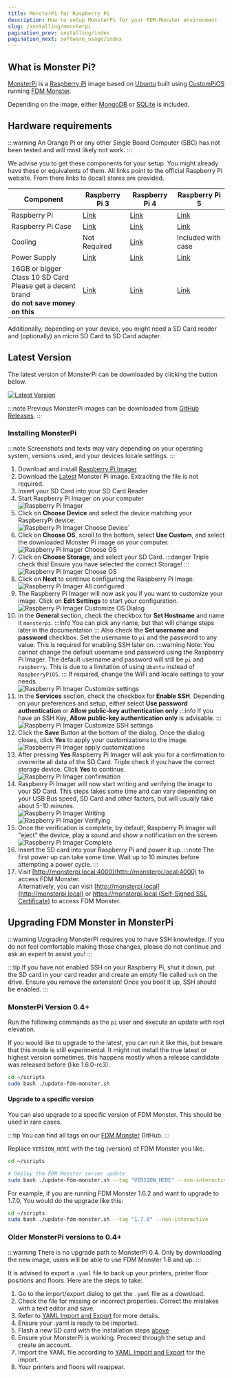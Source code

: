 ```yaml
---
title: MonsterPi for Raspberry Pi
description: How to setup MonsterPi for your FDM-Monster environment
slug: /installing/monsterpi
pagination_prev: installing/index
pagination_next: software_usage/index
---
```


## What is Monster Pi?

[MonsterPi](https://github.com/fdm-monster/MonsterPi) is a [Raspberry Pi](https://www.raspberrypi.org/) image based on [Ubuntu](https://ubuntu.com/download/raspberry-pi) built using [CustomPiOS](https://github.com/guysoft/CustomPiOS) running [FDM Monster](https://fdm-monster.net/).

Depending on the image, either [MongoDB](https://www.mongodb.com/) or [SQLite](https://www.sqlite.org/) is included.

## Hardware requirements

:::warning
An Orange Pi or any other Single Board Computer (SBC) has not been tested and will most likely not work.
:::

We advise you to get these components for your setup. You might already have these or equivalents of them. All links point to the official Raspberry Pi website. From there links to (local) stores are provided.

| Component | Raspberry Pi 3 | Raspberry Pi 4 | Raspberry Pi 5 |
|---|---|---|---|
| Raspberry Pi | [Link](https://www.raspberrypi.com/products/raspberry-pi-3-model-b/) | [Link](https://www.raspberrypi.com/products/raspberry-pi-4-model-b/) | [Link](https://www.raspberrypi.com/products/raspberry-pi-5/) |
| Raspberry Pi Case | [Link](https://www.raspberrypi.com/products/raspberry-pi-3-case/) | [Link](https://www.raspberrypi.com/products/raspberry-pi-4-case/) | [Link](https://www.raspberrypi.com/products/raspberry-pi-5-case/) |
| Cooling | Not Required | [Link](https://www.raspberrypi.com/products/raspberry-pi-4-case-fan/) | Included with case |
| Power Supply | [Link](https://www.raspberrypi.com/products/micro-usb-power-supply/) | [Link](https://www.raspberrypi.com/products/type-c-power-supply/) | [Link](https://www.raspberrypi.com/products/27w-power-supply/) |
| 16GB or bigger Class 10 SD Card<br />Please get a decent brand<br />**do not save money on this**| [Link](https://www.raspberrypi.com/products/sd-cards/) |[Link](https://www.raspberrypi.com/products/sd-cards/)|[Link](https://www.raspberrypi.com/products/sd-cards/)|

Additionally, depending on your device, you might need a SD Card reader and (optionally) an micro SD Card to SD Card adapter.

## Latest Version

The latest version of MonsterPi can be downloaded by clicking the button below.

[![Latest Version](https://img.shields.io/github/v/release/fdm-monster/monsterpi.svg?color=1eb6c3&label=stable)](https://github.com/fdm-monster/monsterpi/releases/latest)

:::note
Previous MonsterPi images can be downloaded from [GitHub Releases](https://github.com/fdm-monster/MonsterPi/releases).
:::

### Installing MonsterPi

:::note
Screenshots and texts may vary depending on your operating system, versions used, and your devices locale settings.
:::

1. Download and install [Raspberry Pi Imager](https://www.raspberrypi.com/software/)
1. Download the [Latest](https://github.com/fdm-monster/monsterpi/releases/latest) Monster Pi image. Extracting the file is not required.
1. Insert your SD Card into your SD Card Reader
1. Start Raspberry Pi Imager on your computer<br />
   ![Raspberry Pi Imager](./images/rpi-imager-home.png)
1. Click on **Choose Device** and select the device matching your RaspberryPi device:<br />
   ![Raspberry Pi Imager Choose Device](./images/rpi-imager-select-device.png)`
1. Click on **Choose OS**, scroll to the bottom, select **Use Custom**, and select the downloaded Monster Pi image on your computer.<br />
   ![Raspberry Pi Imager Choose OS](./images/rpi-imager-custom-os.png)
1. Click on **Choose Storage**, and select your SD Card.
   :::danger Triple check this!
   Ensure you have selected the correct Storage!
   :::
   ![Raspberry Pi Imager Choose OS](./images/rpi-imager-sd-card.png)
1. Click on **Next** to continue configuring the Raspberry Pi Image.<br />
   ![Raspberry Pi Imager All configured](./images/rpi-imager-next.png)
1. The Raspberry Pi Imager will now ask you if you want to customize your image. Click on **Edit Settings** to start your configuration.<br />
   ![Raspberry Pi Imager Customize OS Dialog](./images/rpi-imager-edit-settings.png)
1. In the **General** section, check the checkbox for **Set Hostname** and name it `monsterpi`.
   :::info
   You can pick any name, but that will change steps later in the documentation
   :::
   Also check the **Set username and password** checkbox. Set the username to `pi` and the password to any value. This is required for enabling SSH later on.
   :::warning
   Note: You cannot change the default username and password using the Raspberry Pi Imager. The default username and password will still be `pi` and `raspberry`. This is due to a limitation of using `Ubuntu` instead of `RaspberryPiOS`.
   :::
   If required, change the WiFi and locale settings to your needs.<br />
   ![Raspberry Pi Imager Customize settings](./images/rpi-imager-settings-hostname-password.png)
1. In the **Services** section, check the checkbox for **Enable SSH**. Depending on your preferences and setup, either select **Use password authentication** or **Allow public-key authentication only**
   :::info
   If you have an SSH Key, **Allow public-key authentication only** is advisable.
   :::
   ![Raspberry Pi Imager Customize SSH settings](./images/rpi-imager-settings-ssh.png)
1. Click the **Save** Button at the bottom of the dialog. Once the dialog closes, click **Yes** to apply your customizations to the image.<br />
   ![Raspberry Pi Imager apply customizations](./images/rpi-imager-settings-yes.png)
1. After pressing **Yes** Raspberry Pi Imager will ask you for a confirmation to overwrite all data of the SD Card. Triple check if you have the correct storage device. Click **Yes** to continue.<br />
   ![Raspberry Pi Imager confirmation](./images/rpi-imager-confirm-sd-card.png)
1. Raspberry Pi Imager will now start writing and verifying the image to your SD Card. This steps takes some time and can vary depending on your USB Bus speed, SD Card and other factors, but will usually take about 5-10 minutes.<br />
   ![Raspberry Pi Imager Writing](./images/rpi-imager-writing.png)<br />
   ![Raspberry Pi Imager Verifying](./images/rpi-imager-verifying.png)
1. Once the verification is complete, by default, Raspberry Pi Imager will "eject" the device, play a sound and show a notification on the screen.<br />
   ![Raspberry Pi Imager Complete](./images/rpi-imager-done.png)
1. Insert the SD card into your Raspberry Pi and power it up.
   :::note
   The first power up can take some time. Wait up to 10 minutes before attempting a power cycle.
   :::
1. Visit [http://monsterpi.local:4000](http://monsterpi.local:4000) to access FDM Monster. <br />Alternatively, you can visit [http://monsterpi.local](http://monsterpi.local) or [https://monsterpi.local (Self-Signed SSL Certificate)](https://monsterpi.local) to access FDM Monster.

## Upgrading FDM Monster in MonsterPi

:::warning
Upgrading MonsterPi requires you to have SSH knowledge. If you do not feel comfortable making those changes, please do
not continue and ask an expert to assist you!
:::

:::tip
If you have not enabled SSH on your Raspberry Pi, shut it down, put the SD card in your card reader and create an empty file called `ssh` on the drive. Ensure you remove the extension! Once you boot it up, SSH should be enabled.
:::

### MonsterPi Version 0.4+

Run the following commands as the `pi` user and execute an update with root elevation.

If you would like to upgrade to the latest, you can run it like this, but beware that this mode is still experimental. It might not install the true latest or highest version sometimes, this happens mostly when a release candidate was released before (like 1.6.0-rc3).

```bash
cd ~/scripts
sudo bash ./update-fdm-monster.sh
```

#### Upgrade to a specific version

You can also upgrade to a specific version of FDM Monster. This should be used in rare cases.

:::tip
You can find all tags on our [FDM Monster](https://github.com/fdm-monster/fdm-monster/tags) GitHub.
:::

Replace `VERSION_HERE` with the tag (version) of FDM Monster you like.

```bash
cd ~/scripts

# Deploy the FDM Monster server update
sudo bash ./update-fdm-monster.sh --tag "VERSION_HERE" --non-interactive
```

For example, if you are running FDM Monster 1.6.2 and want to upgrade to 1.7.0, You would do the upgrade like this:

```bash
cd ~/scripts
sudo bash ./update-fdm-monster.sh --tag "1.7.0" --non-interactive
```

### Older MonsterPi versions to 0.4+

:::warning
There is no upgrade path to MonsterPi 0.4. Only by downloading the new image, users will be able to use FDM Monster 1.6 and up.
:::

It is advised to export a `.yaml` file to back up your printers, printer floor positions and floors.
Here are the steps to take:

1. Go to the import/export dialog to get the `.yaml` file as a download.
1. Check the file for missing or incorrect properties. Correct the mistakes with a text editor and save.
1. Refer to [YAML Import and Export](../configuration/yaml_import_export.mdx) for more details.
1. Ensure your .yaml is ready to be imported.
1. Flash a new SD card with the installation steps [above](#installing-monsterpi)
1. Ensure your MonsterPi is working. Proceed through the setup and create an account.
1. Import the YAML file according to [YAML Import and Export](../configuration/yaml_import_export.mdx#user-interface) for the import.
1. Your printers and floors will reappear.
